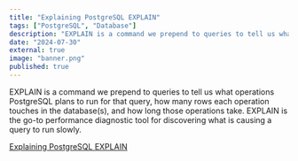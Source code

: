 ```yaml
---
title: "Explaining PostgreSQL EXPLAIN"
tags: ["PostgreSQL", "Database"]
description: "EXPLAIN is a command we prepend to queries to tell us what operations PostgreSQL plans to run for that query, how many rows each operation touches in the database(s), and how long those operations take. EXPLAIN is the go-to performance diagnostic tool for discovering what is causing a query to run slowly."
date: "2024-07-30"
external: true
image: "banner.png"
published: true
---
```


EXPLAIN is a command we prepend to queries to tell us what operations PostgreSQL plans to run for that query, how many rows each operation touches in the database(s), and how long those operations take. EXPLAIN is the go-to performance diagnostic tool for discovering what is causing a query to run slowly. 

<a
  data-goatcounter-click="timescale-explaining-explain__click"
  class="mt-4 opacity-90 hover:opacity-100 text-center font-bold px-6 py-4 rounded-md dark:bg-[#b3e3ff] dark:hover:bg-[#84acc5] bg-[#5755c9] hover:bg-[#1e1c63] text-white hover:text-white dark:text-black transform-gpu hover:scale-105 transition-all"
  href="https://www.timescale.com/learn/explaining-postgresql-explain">Explaining PostgreSQL EXPLAIN</a>
